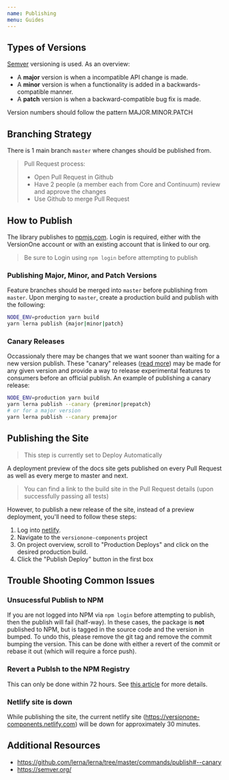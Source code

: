 ```yaml
---
name: Publishing
menu: Guides
---
```


## Types of Versions

[Semver](https://semver.org/) versioning is used. As an overview:

- A **major** version is when a incompatible API change is made.
- A **minor** version is when a functionality is added in a backwards-compatible manner.
- A **patch** version is when a backward-compatible bug fix is made.

Version numbers should follow the pattern MAJOR.MINOR.PATCH

## Branching Strategy

There is 1 main branch `master` where changes should be published from.

> Pull Request process:
>
> - Open Pull Request in Github
> - Have 2 people (a member each from Core and Continuum) review and approve the changes
> - Use Github to merge Pull Request

## How to Publish

The library publishes to [npmjs.com](https://www.npmjs.com/package/@versionone/components). Login is required, either with the VersionOne account or with an existing account that is linked to our org.

> Be sure to Login using `npm login` before attempting to publish

### Publishing Major, Minor, and Patch Versions

Feature branches should be merged into `master` before publishing from `master`. Upon merging to `master`, create a production build and publish with the following:

```bash
NODE_ENV=production yarn build
yarn lerna publish {major|minor|patch}
```

### Canary Releases

Occassionaly there may be changes that we want sooner than waiting for a new version publish. These "canary" releases ([read more](https://github.com/lerna/lerna/tree/master/commands/publish#--canary)) may be made for any given version and provide a way to release experimental features to consumers before an official publish. An example of publishing a canary release:

```bash
NODE_ENV=production yarn build
yarn lerna publish --canary {preminor|prepatch}
# or for a major version
yarn lerna publish --canary premajor
```

## Publishing the Site

> This step is currently set to Deploy Automatically

A deployment preview of the docs site gets published on every Pull Request as well as every merge to master and next.

> You can find a link to the build site in the Pull Request details (upon successfully passing all tests)

However, to publish a new release of the site, instead of a preview deployment, you'll need to follow these steps:

1. Log into [netlify](https://www.netlify.com/).
2. Navigate to the `versionone-components` project
3. On project overview, scroll to "Production Deploys" and click on the desired production build.
4. Click the "Publish Deploy" button in the first box

## Trouble Shooting Common Issues

### Unsucessful Publish to NPM

If you are not logged into NPM via `npm login` before attempting to publish, then the publish will fail (half-way). In these cases, the package is **not** published to NPM, but is tagged in the source code and the version in bumped. To undo this, please remove the git tag and remove the commit bumping the version. This can be done with either a revert of the commit or rebase it out (which will require a force push).

### Revert a Publsh to the NPM Registry

This can only be done within 72 hours. See [this article](https://docs.npmjs.com/unpublishing-packages-from-the-registry) for more details.

### Netlify site is down

While publishing the site, the current netlify site (https://versionone-components.netlify.com) will be down for approximately 30 minutes.


## Additional Resources

- https://github.com/lerna/lerna/tree/master/commands/publish#--canary
- https://semver.org/
